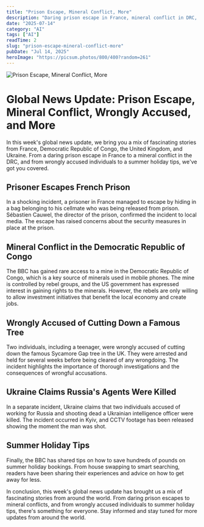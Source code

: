 ```yaml
---
title: "Prison Escape, Mineral Conflict, More"
description: "Daring prison escape in France, mineral conflict in DRC, and more global news updates."
date: "2025-07-14"
category: "AI"
tags: ["AI"]
readTime: 2
slug: "prison-escape-mineral-conflict-more"
pubDate: "Jul 14, 2025"
heroImage: "https://picsum.photos/800/400?random=261"
---
```


![Prison Escape, Mineral Conflict, More](https://picsum.photos/800/400?random=261)

**Global News Update: Prison Escape, Mineral Conflict, Wrongly Accused, and More**
===========================================================

In this week's global news update, we bring you a mix of fascinating stories from France, Democratic Republic of Congo, the United Kingdom, and Ukraine. From a daring prison escape in France to a mineral conflict in the DRC, and from wrongly accused individuals to a summer holiday tips, we've got you covered.

**Prisoner Escapes French Prison**
--------------------------------

In a shocking incident, a prisoner in France managed to escape by hiding in a bag belonging to his cellmate who was being released from prison. Sébastien Cauwel, the director of the prison, confirmed the incident to local media. The escape has raised concerns about the security measures in place at the prison.

**Mineral Conflict in the Democratic Republic of Congo**
---------------------------------------------------

The BBC has gained rare access to a mine in the Democratic Republic of Congo, which is a key source of minerals used in mobile phones. The mine is controlled by rebel groups, and the US government has expressed interest in gaining rights to the minerals. However, the rebels are only willing to allow investment initiatives that benefit the local economy and create jobs.

**Wrongly Accused of Cutting Down a Famous Tree**
------------------------------------------------

Two individuals, including a teenager, were wrongly accused of cutting down the famous Sycamore Gap tree in the UK. They were arrested and held for several weeks before being cleared of any wrongdoing. The incident highlights the importance of thorough investigations and the consequences of wrongful accusations.

**Ukraine Claims Russia's Agents Were Killed**
--------------------------------------------

In a separate incident, Ukraine claims that two individuals accused of working for Russia and shooting dead a Ukrainian intelligence officer were killed. The incident occurred in Kyiv, and CCTV footage has been released showing the moment the man was shot.

**Summer Holiday Tips**
-------------------------

Finally, the BBC has shared tips on how to save hundreds of pounds on summer holiday bookings. From house swapping to smart searching, readers have been sharing their experiences and advice on how to get away for less.

In conclusion, this week's global news update has brought us a mix of fascinating stories from around the world. From daring prison escapes to mineral conflicts, and from wrongly accused individuals to summer holiday tips, there's something for everyone. Stay informed and stay tuned for more updates from around the world.
